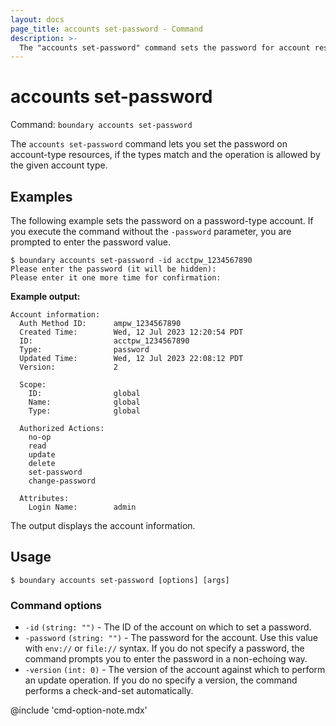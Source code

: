 ```yaml
---
layout: docs
page_title: accounts set-password - Command
description: >-
  The "accounts set-password" command sets the password for account resources.
---
```


# accounts set-password

Command: `boundary accounts set-password`

The `accounts set-password` command lets you set the password on account-type
resources, if the types match and the operation is allowed by the given account
type.

## Examples

The following example sets the password on a password-type account. If you execute the command
without the `-password` parameter, you are prompted to enter the password
value.

```shell-session
$ boundary accounts set-password -id acctpw_1234567890
Please enter the password (it will be hidden):
Please enter it one more time for confirmation:
```

**Example output:**

<CodeBlockConfig hideClipboard>

```plaintext
Account information:
  Auth Method ID:      ampw_1234567890
  Created Time:        Wed, 12 Jul 2023 12:20:54 PDT
  ID:                  acctpw_1234567890
  Type:                password
  Updated Time:        Wed, 12 Jul 2023 22:08:12 PDT
  Version:             2

  Scope:
    ID:                global
    Name:              global
    Type:              global

  Authorized Actions:
    no-op
    read
    update
    delete
    set-password
    change-password

  Attributes:
    Login Name:        admin
```

</CodeBlockConfig>

The output displays the account information.

## Usage

<CodeBlockConfig hideClipboard>

```shell-session
$ boundary accounts set-password [options] [args]
```

</CodeBlockConfig>

### Command options

- `-id` `(string: "")` - The ID of the account on which to set a password.
- `-password` `(string: "")` - The password for the account. Use this value with `env://` or `file://` syntax. If you do not specify a password, the command prompts you to enter the password in a non-echoing way.
- `-version` `(int: 0)` - The version of the account against which to perform an
   update operation. If you do no specify a version, the command performs a check-and-set
   automatically.

@include 'cmd-option-note.mdx'

